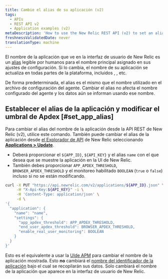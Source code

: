 ```yaml
---
title: Cambie el alias de su aplicación (v2)
tags:
  - APIs
  - REST API v2
  - Application examples (v2)
metaDescription: 'How to use the New Relic REST API (v2) to set an alias for your application, in lieu of the primary app name set in the agent configuration.'
freshnessValidatedDate: never
translationType: machine
---
```


El nombre de la aplicación que ve en la interfaz de usuario de New Relic es un [alias](/docs/agents/manage-apm-agents/app-naming/rename-your-application#app-alias) legible por humanos para el nombre principal asignado en sus ajustes de configuración. Si lo cambia, el nombre de su aplicación se actualiza en todas partes de la plataforma, incluidos <InlinePopover type="apm"/>, <InlinePopover type="browser"/>, etc.

De forma predeterminada, el alias es el mismo que el nombre utilizado en el archivo de configuración del agente. Cambiar el alias no afecta el nombre configurado del agente y los datos aún se informan usando ese nombre.

## Establecer el alias de la aplicación y modificar el umbral de Apdex [#set_app_alias]

Para cambiar el alias del nombre de la aplicación desde la API REST de New Relic (v2), utilice este comando. También puede cambiar el alias de la aplicación desde [el Explorador de API](/docs/apis/rest-api-v2/api-explorer-v2/getting-started-new-relics-api-explorer) de New Relic seleccionando [<DoNotTranslate>**Applications > Update**</DoNotTranslate>](https://rpm.newrelic.com/api/explore/applications/update).

* Deberá proporcionar el `${APP_ID}`, `${API_KEY}` y el alias `name` con el que desea que se muestre la aplicación en la UI de New Relic.
* También debes proporcionar `APP_APDEX_THRESHOLD`, `BROWSER_APDEX_THRESHOLD` y el monitoreo habilitado `BOOLEAN` (`true` o `false`) incluso si no se están modificando.

```bash
curl -X PUT "https://api.newrelic.com/v2/applications/${APP_ID}.json" \
     -H "X-Api-Key:${API_KEY}" -i \
     -H 'Content-Type: application/json' \
     -d \
'{
  "application": {
    "name": "name",
    "settings": {
      "app_apdex_threshold": APP_APDEX_THRESHOLD,
      "end_user_apdex_threshold": BROWSER_APDEX_THRESHOLD,
      "enable_real_user_monitoring": BOOLEAN
    }
  }
}'
```

Esto es el equivalente a usar la [UIde APM](/docs/agents/manage-apm-agents/app-naming/rename-your-application) para cambiar el nombre de la aplicación mostrada. Esto **no** cambiará el [nombre del identificador de la aplicación](/docs/agents/manage-apm-agents/app-naming/rename-your-application#app-identifier) bajo el cual se recopilarán sus datos. Solo cambiará el nombre de la aplicación que aparece en la interfaz de usuario de New Relic.